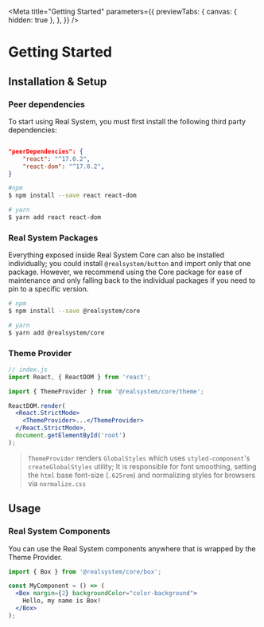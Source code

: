 
<Meta
  title="Getting Started"
  parameters={{
    previewTabs: {
      canvas: { hidden: true },
    },
  }}
/>

# Getting Started

## Installation & Setup

### Peer dependencies

To start using Real System, you must first install the following third party dependencies:

```json copy=false

"peerDependencies": {
    "react": "^17.0.2",
    "react-dom": "^17.0.2",
}
```

```bash
#npm
$ npm install --save react react-dom

# yarn
$ yarn add react react-dom
```

### Real System Packages

Everything exposed inside Real System Core can also be installed individually; you could install `@realsystem/button` and import only that one package. However, we recommend using the Core package for ease of maintenance and only falling back to the individual packages if you need to pin to a specific version.

```bash
# npm
$ npm install --save @realsystem/core

# yarn
$ yarn add @realsystem/core
```

### Theme Provider

```jsx
// index.js
import React, { ReactDOM } from 'react';

import { ThemeProvider } from '@realsystem/core/theme';

ReactDOM.render(
  <React.StrictMode>
    <ThemeProvider>...</ThemeProvider>
  </React.StrictMode>,
  document.getElementById('root')
);
```

> `ThemeProvider` renders `GlobalStyles` which uses `styled-component`'s `createGlobalStyles` utility; It is responsible for font smoothing, setting the `html` base font-size (`.625rem`) and normalizing styles for browsers via `normalize.css`

## Usage

### Real System Components

You can use the Real System components anywhere that is wrapped by the Theme Provider.

```jsx
import { Box } from '@realsystem/core/box';

const MyComponent = () => (
  <Box margin={2} backgroundColor="color-background">
    Hello, my name is Box!
  </Box>
);
```
